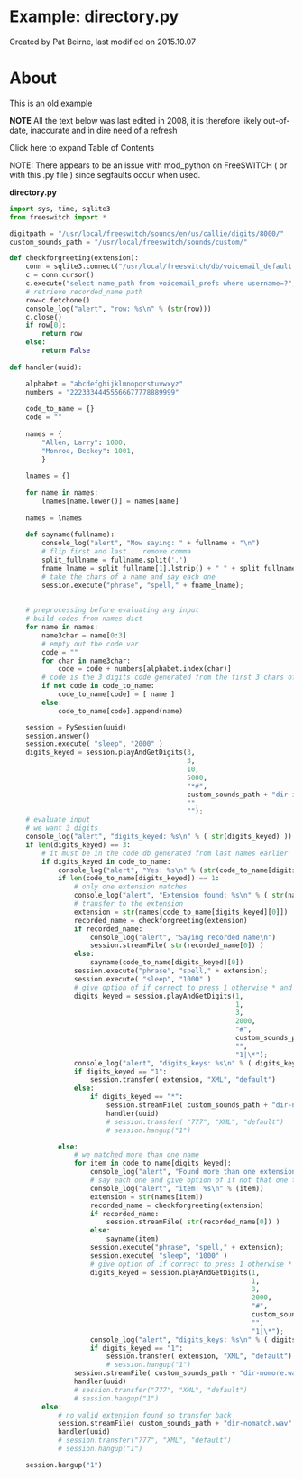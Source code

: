
# Example: directory.py 

 Created by  Pat Beirne, last modified on 2015.10.07

# About

This is an old example

**NOTE** All the text below was last edited in 2008, it is therefore likely out-of-date, inaccurate and in dire need of a refresh

Click here to expand Table of Contents

NOTE: There appears to be an issue with mod\_python on FreeSWITCH ( or with this .py file ) since segfaults occur when used.

**directory.py**

```py
import sys, time, sqlite3
from freeswitch import *

digitpath = "/usr/local/freeswitch/sounds/en/us/callie/digits/8000/"
custom_sounds_path = "/usr/local/freeswitch/sounds/custom/"

def checkforgreeting(extension):
    conn = sqlite3.connect("/usr/local/freeswitch/db/voicemail_default.db")
    c = conn.cursor()
    c.execute("select name_path from voicemail_prefs where username=?", (extension,) )
    # retrieve recorded_name path
    row=c.fetchone()
    console_log("alert", "row: %s\n" % (str(row)))
    c.close()
    if row[0]:
        return row
    else:
        return False
       
def handler(uuid):

    alphabet = "abcdefghijklmnopqrstuvwxyz"
    numbers = "22233344455566677778889999"
    
    code_to_name = {}
    code = ""
    
    names = { 
        "Allen, Larry": 1000,
        "Monroe, Beckey": 1001,
        }
    
    lnames = {}
    
    for name in names:
        lnames[name.lower()] = names[name]
    
    names = lnames
    
    def sayname(fullname):
        console_log("alert", "Now saying: " + fullname + "\n")
        # flip first and last... remove comma
        split_fullname = fullname.split(',')
        fname_lname = split_fullname[1].lstrip() + " " + split_fullname[0]
        # take the chars of a name and say each one
        session.execute("phrase", "spell," + fname_lname);
    
    
    # preprocessing before evaluating arg input
    # build codes from names dict
    for name in names:
        name3char = name[0:3]
        # empty out the code var
        code = ""
        for char in name3char:
            code = code + numbers[alphabet.index(char)]
        # code is the 3 digits code generated from the first 3 chars of the last name
        if not code in code_to_name:
            code_to_name[code] = [ name ]
        else:
            code_to_name[code].append(name)

    session = PySession(uuid)
    session.answer()
    session.execute( "sleep", "2000" )
    digits_keyed = session.playAndGetDigits(3,
                                            3,
                                            10,
                                            5000,
                                            "*#",
                                            custom_sounds_path + "dir-intro.wav",
                                            "",
                                            "");
    # evaluate input
    # we want 3 digits
    console_log("alert", "digits_keyed: %s\n" % ( str(digits_keyed) ))
    if len(digits_keyed) == 3:
        # it must be in the code db generated from last names earlier
        if digits_keyed in code_to_name:
            console_log("alert", "Yes: %s\n" % (str(code_to_name[digits_keyed])))
            if len(code_to_name[digits_keyed]) == 1:
                # only one extension matches
                console_log("alert", "Extension found: %s\n" % ( str(names[code_to_name[digits_keyed][0]])))
                # transfer to the extension
                extension = str(names[code_to_name[digits_keyed][0]])
                recorded_name = checkforgreeting(extension)
                if recorded_name:
                    console_log("alert", "Saying recorded name\n")
                    session.streamFile( str(recorded_name[0]) )
                else:
                    sayname(code_to_name[digits_keyed][0])
                session.execute("phrase", "spell," + extension);
                session.execute( "sleep", "1000" )
                # give option of if correct to press 1 otherwise * and start over
                digits_keyed = session.playAndGetDigits(1,
                                                        1,
                                                        3,
                                                        2000,
                                                        "#",
                                                        custom_sounds_path + "dir-instr.wav",
                                                        "",
                                                        "1|\*");
                console_log("alert", "digits_keys: %s\n" % ( digits_keyed ))
                if digits_keyed == "1":
                    session.transfer( extension, "XML", "default")
                else:
                    if digits_keyed == "*":
                        session.streamFile( custom_sounds_path + "dir-nomatch.wav" )
                        handler(uuid)
                        # session.transfer( "777", "XML", "default")
                        # session.hangup("1")

            else:
                # we matched more than one name
                for item in code_to_name[digits_keyed]:
                    console_log("alert", "Found more than one extension: %s\n" % ( str(names[item])))
                    # say each one and give option of if not that one to continue
                    console_log("alert", "item: %s\n" % (item))
                    extension = str(names[item])
                    recorded_name = checkforgreeting(extension)
                    if recorded_name:
                        session.streamFile( str(recorded_name[0]) )
                    else:
                        sayname(item)
                    session.execute("phrase", "spell," + extension);
                    session.execute( "sleep", "1000" )
                    # give option of if correct to press 1 otherwise * and start over
                    digits_keyed = session.playAndGetDigits(1,
                                                            1,
                                                            3,
                                                            2000,
                                                            "#",
                                                            custom_sounds_path + "dir-instr.wav",
                                                            "",
                                                            "1|\*");
                    console_log("alert", "digits_keys: %s\n" % ( digits_keyed ))
                    if digits_keyed == "1":
                        session.transfer( extension, "XML", "default")
                        # session.hangup("1")
                session.streamFile( custom_sounds_path + "dir-nomore.wav" )
                handler(uuid)
                # session.transfer("777", "XML", "default")
                # session.hangup("1")
        else:
            # no valid extension found so transfer back
            session.streamFile( custom_sounds_path + "dir-nomatch.wav" )
            handler(uuid)
            # session.transfer("777", "XML", "default")
            # session.hangup("1")

    session.hangup("1")
```

  

